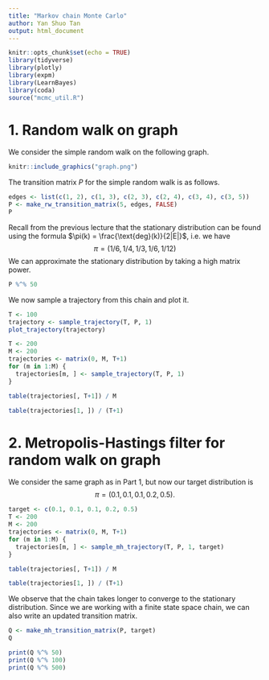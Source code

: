 ```yaml
---
title: "Markov chain Monte Carlo"
author: Yan Shuo Tan
output: html_document
---
```


```r
knitr::opts_chunk$set(echo = TRUE)
library(tidyverse)
library(plotly)
library(expm)
library(LearnBayes)
library(coda)
source("mcmc_util.R")
```

# 1. Random walk on graph

We consider the simple random walk on the following graph.

```r
knitr::include_graphics("graph.png")
```

The transition matrix $P$ for the simple random walk is as follows.

```r
edges <- list(c(1, 2), c(1, 3), c(2, 3), c(2, 4), c(3, 4), c(3, 5))
P <- make_rw_transition_matrix(5, edges, FALSE)
P
```

Recall from the previous lecture that the stationary distribution can be found using the formula $\pi(k) = \frac{\text{deg}(k)}{2|E|}$, i.e. we have
$$
\pi = (1/6, 1/4, 1/3, 1/6, 1/12)
$$
We can approximate the stationary distribution by taking a high matrix power.
```r
P %^% 50
```
We now sample a trajectory from this chain and plot it.

```r
T <- 100
trajectory <- sample_trajectory(T, P, 1)
plot_trajectory(trajectory)
```


```r
T <- 200
M <- 200
trajectories <- matrix(0, M, T+1)
for (m in 1:M) {
  trajectories[m, ] <- sample_trajectory(T, P, 1)
}
```


```r
table(trajectories[, T+1]) / M
```

```r
table(trajectories[1, ]) / (T+1)
```

# 2. Metropolis-Hastings filter for random walk on graph

We consider the same graph as in Part 1, but now our target distribution is
$$
\pi = \left(0.1, 0.1, 0.1, 0.2, 0.5\right).
$$
```r
target <- c(0.1, 0.1, 0.1, 0.2, 0.5)
T <- 200
M <- 200
trajectories <- matrix(0, M, T+1)
for (m in 1:M) {
  trajectories[m, ] <- sample_mh_trajectory(T, P, 1, target)
}
```


```r
table(trajectories[, T+1]) / M
```

```r
table(trajectories[1, ]) / (T+1)
```
We observe that the chain takes longer to converge to the stationary distribution. Since we are working with a finite state space chain, we can also write an updated transition matrix.

```r
Q <- make_mh_transition_matrix(P, target)
Q
```

```r
print(Q %^% 50)
print(Q %^% 100)
print(Q %^% 500)
```
